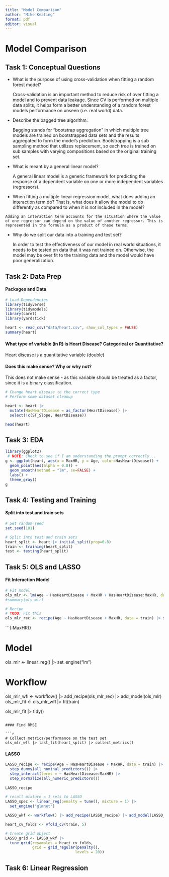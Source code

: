 ```yaml
---
title: "Model Comparison"
author: "Mike Keating"
format: pdf
editor: visual
---
```


# Model Comparison

## Task 1: Conceptual Questions

-   What is the purpose of using cross-validation when fitting a random forest model?

    Cross-validation is an important method to reduce risk of over fitting a model and to prevent data leakage. Since CV is performed on multiple data splits, it helps form a better understanding of a random forest models performance on unseen (i.e. real world) data.

-   Describe the bagged tree algorithm.

    Bagging stands for "bootstrap aggregation" in which multiple tree models are trained on bootstrapped data sets and the results aggregated to form the model's prediction. Bootstrapping is a sub sampling method that utilizes replacement, so each tree is trained on sub samples with varying compositions based on the original training set.

-   What is meant by a general linear model?

    A general linear model is a generic framework for predicting the response of a dependent variable on one or more independent variables (regressors).

-    When fitting a multiple linear regression model, what does adding an interaction term
    do? That is, what does it allow the model to do differently as compared to when it is
    not included in the model?

    Adding an interaction term accounts for the situation where the value of one regressor can depend on the value of another regressor. This is represented in the formula as a product of these terms.

-   Why do we split our data into a training and test set?

    In order to test the effectiveness of our model in real world situations, it needs to be tested on data that it was not trained on. Otherwise, the model may be over fit to the training data and the model would have poor generalization.

## Task 2: Data Prep

#### Packages and Data

```r
# Load Dependencies
library(tidyverse)
library(tidymodels)
library(caret)
library(yardstick)
```

```r
heart <- read_csv("data/heart.csv", show_col_types = FALSE)
summary(heart)
```

#### What type of variable (in R) is Heart Disease? Categorical or Quantitative?

Heart disease is a quantitative variable (double)

#### Does this make sense? Why or why not?

This does not make sense - as this variable should be treated as a factor, since it is a binary classification.

```r
# Change heart disease to the correct type
# Perform some dataset cleanup

heart <- heart |> 
  mutate(HasHeartDisease = as_factor(HeartDisease)) |> 
  select(!c(ST_Slope, HeartDisease))

head(heart)
```

## Task 3: EDA

```r
library(ggplot2)
 # NOTE: Check to see if I am understanding the prompt correctly...
g <- ggplot(heart, aes(x = MaxHR, y = Age, color=HasHeartDisease)) + 
  geom_point(aes(alpha = 0.8)) +
  geom_smooth(method = "lm", se=FALSE) + 
  labs() + 
  theme_gray()
g
```

## Task 4: Testing and Training

#### Split into test and train sets

```r
# Set random seed
set.seed(101)

# Split into test and train sets
heart_split <- heart |> initial_split(prop=0.8)
train <- training(heart_split)
test <- testing(heart_split)

```

## Task 5: OLS and LASSO

#### Fit Interaction Model

```r
# Fit model
ols_mlr <- lm(Age ~ HasHeartDisease + MaxHR + HasHeartDisease:MaxHR, data = train)
#summary(ols_mlr)

# Recipe
# TODO: Fix this
ols_mlr_rec <- recipe(Age ~ HasHeartDisease + MaxHR, data = train) |> step_normalize(all_numeric(), -all_outcomes()) |> step_interact(terms = ~ HasHeartDisease)
```

```{:MaxHR)}

# Model
ols_mlr <- linear_reg() |> set_engine("lm")

# Workflow
ols_mlr_wfl <- workflow() |> add_recipe(ols_mlr_rec) |> add_model(ols_mlr)
ols_mlr_fit <- ols_mlr_wfl |> fit(train)

ols_mlr_fit |> tidy()
```

#### Find RMSE

```r
# Collect metrics/performance on the test set
ols_mlr_wfl |> last_fit(heart_split) |> collect_metrics()

```

#### LASSO

```r
LASSO_recipe <- recipe(Age ~ HasHeartDisease + MaxHR, data = train) |> 
  step_dummy(all_nominal_predictors()) |> 
  step_interact(terms = ~ HasHeartDisease:MaxHR) |>
  step_normalize(all_numeric_predictors()) 
  
LASSO_recipe
```

```r
# recall mixture = 1 sets to LASSO
LASSO_spec <- linear_reg(penalty = tune(), mixture = 1) |> 
  set_engine("glmnet")

LASSO_wkf <- workflow() |> add_recipe(LASSO_recipe) |> add_model(LASSO_spec)

heart_cv_folds <- vfold_cv(train, 5)

# Create grid object
LASSO_grid <- LASSO_wkf |>
  tune_grid(resamples = heart_cv_folds,
            grid = grid_regular(penalty(),
                               levels = 20))
```

## Task 6: Linear Regression
